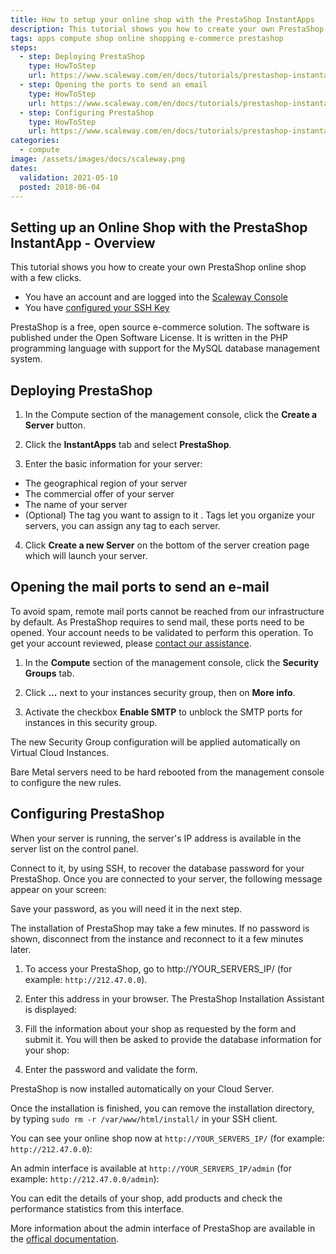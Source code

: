 ```yaml
---
title: How to setup your online shop with the PrestaShop InstantApps
description: This tutorial shows you how to create your own PrestaShop online shop with a few clicks.
tags: apps compute shop online shopping e-commerce prestashop
steps:
  - step: Deploying PrestaShop
    type: HowToStep
    url: https://www.scaleway.com/en/docs/tutorials/prestashop-instantapp/#-Deploying-PrestaShop
  - step: Opening the ports to send an email
    type: HowToStep
    url: https://www.scaleway.com/en/docs/tutorials/prestashop-instantapp/#-Opening-the-mail-ports-to-send-an-email
  - step: Configuring PrestaShop
    type: HowToStep
    url: https://www.scaleway.com/en/docs/tutorials/prestashop-instantapp/#-Configuring-PrestaShop
categories:
  - compute
image: /assets/images/docs/scaleway.png
dates:
  validation: 2021-05-10
  posted: 2018-06-04
---
```


## Setting up an Online Shop with the PrestaShop InstantApp - Overview

This tutorial shows you how to create your own PrestaShop online shop with a few clicks.

<Message type="requirement">

- You have an account and are logged into the [Scaleway Console](https://console.scaleway.com)
- You have [configured your SSH Key](/console/my-project/how-to/create-ssh-key/)

</Message>

PrestaShop is a free, open source e-commerce solution. The software is published under the Open Software License. It is written in the PHP programming language with support for the MySQL database management system.

## Deploying PrestaShop

1. In the Compute section of the management console, click the **Create a Server** button.

  <Lightbox src="scaleway-compute-create-server.png" alt="" />

2. Click the **InstantApps** tab and select **PrestaShop**.<br />

  <Lightbox src="scaleway-compute-instant-apps.png" alt="" />

3. Enter the basic information for your server:

  - The geographical region of your server
  - The commercial offer of your server
  - The name of your server
  - (Optional) The tag you want to assign to it . Tags let you organize your servers, you can assign any tag to each server.

4. Click **Create a new Server** on the bottom of the server creation page which will launch your server.

## Opening the mail ports to send an e-mail

<Message type="note">

To avoid spam, remote mail ports cannot be reached from our infrastructure by default. As PrestaShop requires to send mail, these ports need to be opened. Your account needs to be validated to perform this operation. To get your account reviewed, please [contact our assistance](https://console.scaleway.com/support/).

</Message>

1. In the **Compute** section of the management console, click the **Security Groups** tab.

  <Lightbox src="scaleway-compute-security-group.png" alt="" />

2. Click **...** next to your instances security group, then on **More info**.

3. Activate the checkbox **Enable SMTP** to unblock the SMTP ports for instances in this security group.

  <Lightbox src="scaleway-compute-sg-enable-smtp.png" alt="" />

  The new Security Group configuration will be applied automatically on Virtual Cloud Instances.

<Message type="tip">

 Bare Metal servers need to be hard rebooted from the management console to configure the new rules.

</Message>

## Configuring PrestaShop

When your server is running, the server's IP address is available in the server list on the control panel.

Connect to it, by using SSH, to recover the database password for your PrestaShop.
Once you are connected to your server, the following message appear on your screen:

  <Lightbox src="scaleway-prestashop-credentials.png" alt="" />

Save your password, as you will need it in the next step.

<Message type="important">

The installation of PrestaShop may take a few minutes. If no password is shown, disconnect from the instance and reconnect to it a few minutes later.

</Message>


1. To access your PrestaShop, go to http://YOUR_SERVERS_IP/ (for example: `http://212.47.0.0`).

2. Enter this address in your browser. The PrestaShop Installation Assistant is displayed:

  <Lightbox src="scaleway-prestashop-installer.png" alt="" />

3. Fill the information about your shop as requested by the form and submit it.
   You will then be asked to provide the database information for your shop:

  <Lightbox src="scaleway-prestashop-database.png" alt="" />

4. Enter the password and validate the form.

PrestaShop is now installed automatically on your Cloud Server.

Once the installation is finished, you can remove the installation directory, by typing `sudo rm -r /var/www/html/install/` in your SSH client.

You can see your online shop now at `http://YOUR_SERVERS_IP/` (for example: `http://212.47.0.0`):

  <Lightbox src="scaleway-prestashop-database.png" alt="" />

An admin interface is available at `http://YOUR_SERVERS_IP/admin` (for example: `http://212.47.0.0/admin`):

  <Lightbox src="scaleway-prestashop-admin.png" alt="" /> 

You can edit the details of your shop, add products and check the performance statistics from this interface.

More information about the admin interface of PrestaShop are available in the [offical documentation](http://doc.prestashop.com/display/PS17/Discovering+the+Administration+Area).
